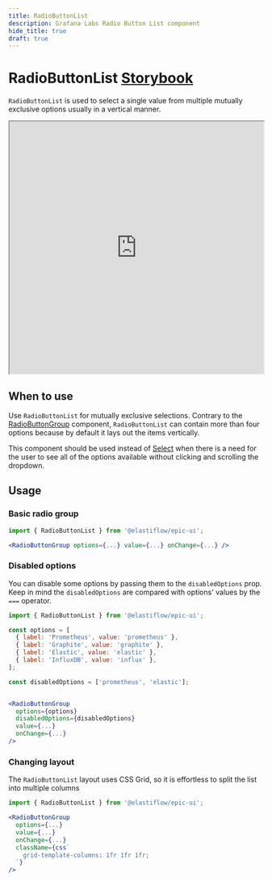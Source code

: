 ```yaml
---
title: RadioButtonList
description: Grafana Labs Radio Button List component
hide_title: true
draft: true
---
```


# RadioButtonList <Badge text='ready' color='green'></Badge> <a href='https://developers.grafana.com/ui/latest/index.html?path=/story/forms-radiobuttonlist--controlled-component' target='_blank' className='header-links'>Storybook <Icon name="external-link-alt"/> </a>

`RadioButtonList` is used to select a single value from multiple mutually exclusive options usually in a vertical manner.

<iframe
  src="https://developers.grafana.com/ui/latest/index.html?path=/story/forms-radiobuttonlist--controlled-component&full=1&shortcuts=false&singleStory=true"
  width="100%"
  height="500px"
></iframe>

## When to use

Use `RadioButtonList` for mutually exclusive selections.
Contrary to the [RadioButtonGroup](?path=/docs/forms-radiobuttongroup--radio-buttons) component, `RadioButtonList` can contain more than four options because by default it lays out the items vertically.

This component should be used instead of [Select](?path=/docs/forms-select--basic) when there is a need for the user to see all of the options available without clicking and scrolling the dropdown.

## Usage

### Basic radio group

```jsx
import { RadioButtonList } from '@elastiflow/epic-ui';

<RadioButtonGroup options={...} value={...} onChange={...} />
```

### Disabled options

You can disable some options by passing them to the `disabledOptions` prop.
Keep in mind the `disabledOptions` are compared with options' values by the `===` operator.

```jsx
import { RadioButtonList } from '@elastiflow/epic-ui';

const options = [
  { label: 'Prometheus', value: 'prometheus' },
  { label: 'Graphite', value: 'graphite' },
  { label: 'Elastic', value: 'elastic' },
  { label: 'InfluxDB', value: 'influx' },
];

const disabledOptions = ['prometheus', 'elastic'];


<RadioButtonGroup
  options={options}
  disabledOptions={disabledOptions}
  value={...}
  onChange={...}
/>
```

### Changing layout

The `RadioButtonList` layout uses CSS Grid, so it is effortless to split the list into multiple columns

```jsx
import { RadioButtonList } from '@elastiflow/epic-ui';

<RadioButtonGroup
  options={...}
  value={...}
  onChange={...}
  className={css`
    grid-template-columns: 1fr 1fr 1fr;
  `}
/>

```
